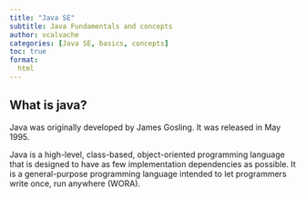 ```yaml
---
title: "Java SE"
subtitle: Java Fundamentals and concepts
author: vcalvache
categories: [Java SE, basics, concepts]
toc: true
format:
  html
---
```


## What is java?

Java was originally developed by James Gosling. It was released in May 1995.

Java is a high-level, class-based, object-oriented programming language that is designed to have as few implementation dependencies as possible. It is a general-purpose programming language intended to let programmers write once, run anywhere (WORA).